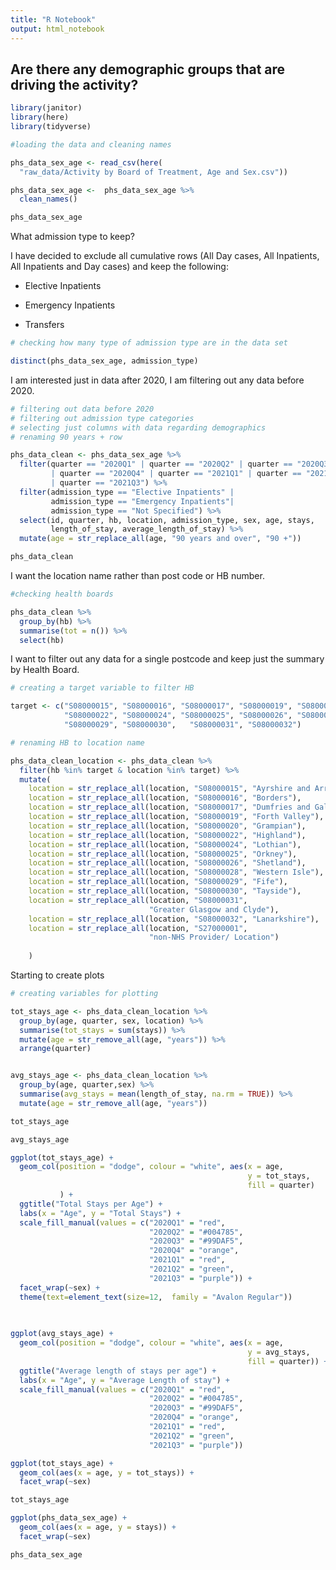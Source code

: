 ```yaml
---
title: "R Notebook"
output: html_notebook
---
```

## Are there any demographic groups that are driving the activity?

```r
library(janitor)
library(here)
library(tidyverse)
```

```r
#loading the data and cleaning names

phs_data_sex_age <- read_csv(here(
  "raw_data/Activity by Board of Treatment, Age and Sex.csv"))

phs_data_sex_age <-  phs_data_sex_age %>% 
  clean_names()

```

```r
phs_data_sex_age
```
What admission type to keep?

I have decided to exclude all cumulative rows (All Day cases, All Inpatients, All Inpatients and Day cases) and keep the following:

- Elective Inpatients				

- Emergency Inpatients				

- Transfers

```r
# checking how many type of admission type are in the data set

distinct(phs_data_sex_age, admission_type)
```
I am interested just in data after 2020, I am filtering out any data before 2020.

```r
# filtering out data before 2020
# filtering out admission type categories 
# selecting just columns with data regarding demographics
# renaming 90 years + row

phs_data_clean <- phs_data_sex_age %>% 
  filter(quarter == "2020Q1" | quarter == "2020Q2" | quarter == "2020Q3" 
         | quarter == "2020Q4" | quarter == "2021Q1" | quarter == "2021Q2"
         | quarter == "2021Q3") %>% 
  filter(admission_type == "Elective Inpatients" |
         admission_type == "Emergency Inpatients"|
         admission_type == "Not Specified") %>% 
  select(id, quarter, hb, location, admission_type, sex, age, stays, 
         length_of_stay, average_length_of_stay) %>% 
  mutate(age = str_replace_all(age, "90 years and over", "90 +")) 

phs_data_clean

```
I want the location name rather than post code or HB number.

```r
#checking health boards

phs_data_clean %>% 
  group_by(hb) %>% 
  summarise(tot = n()) %>% 
  select(hb)
```
I want to filter out any data for a single postcode and keep just the summary by Health Board.

```r
# creating a target variable to filter HB

target <- c("S08000015", "S08000016", "S08000017", "S08000019", "S08000020",
            "S08000022", "S08000024", "S08000025", "S08000026", "S08000028",
            "S08000029", "S08000030",	"S08000031", "S08000032")
```


```r
# renaming HB to location name

phs_data_clean_location <- phs_data_clean %>% 
  filter(hb %in% target & location %in% target) %>% 
  mutate(
    location = str_replace_all(location, "S08000015", "Ayrshire and Arran"),
    location = str_replace_all(location, "S08000016", "Borders"),
    location = str_replace_all(location, "S08000017", "Dumfries and Galloway"),
    location = str_replace_all(location, "S08000019", "Forth Valley"),
    location = str_replace_all(location, "S08000020", "Grampian"),
    location = str_replace_all(location, "S08000022", "Highland"),
    location = str_replace_all(location, "S08000024", "Lothian"),
    location = str_replace_all(location, "S08000025", "Orkney"),
    location = str_replace_all(location, "S08000026", "Shetland"),
    location = str_replace_all(location, "S08000028", "Western Isle"),
    location = str_replace_all(location, "S08000029", "Fife"),
    location = str_replace_all(location, "S08000030", "Tayside"),
    location = str_replace_all(location, "S08000031", 
                               "Greater Glasgow and Clyde"),
    location = str_replace_all(location, "S08000032", "Lanarkshire"),
    location = str_replace_all(location, "S27000001", 
                               "non-NHS Provider/ Location")
      
    )
```

Starting to create plots

```r
# creating variables for plotting

tot_stays_age <- phs_data_clean_location %>% 
  group_by(age, quarter, sex, location) %>% 
  summarise(tot_stays = sum(stays)) %>% 
  mutate(age = str_remove_all(age, "years")) %>% 
  arrange(quarter)


avg_stays_age <- phs_data_clean_location %>% 
  group_by(age, quarter,sex) %>% 
  summarise(avg_stays = mean(length_of_stay, na.rm = TRUE)) %>% 
  mutate(age = str_remove_all(age, "years"))

tot_stays_age

avg_stays_age

ggplot(tot_stays_age) +
  geom_col(position = "dodge", colour = "white", aes(x = age, 
                                                     y = tot_stays, 
                                                     fill = quarter)
           ) +
  ggtitle("Total Stays per Age") +
  labs(x = "Age", y = "Total Stays") +
  scale_fill_manual(values = c("2020Q1" = "red",
                               "2020Q2" = "#004785",
                               "2020Q3" = "#99DAF5",
                               "2020Q4" = "orange",
                               "2021Q1" = "red",
                               "2021Q2" = "green",
                               "2021Q3" = "purple")) +
  facet_wrap(~sex) +
  theme(text=element_text(size=12,  family = "Avalon Regular"))
  
  

ggplot(avg_stays_age) +
  geom_col(position = "dodge", colour = "white", aes(x = age, 
                                                     y = avg_stays, 
                                                     fill = quarter)) +
  ggtitle("Average length of stays per age") +
  labs(x = "Age", y = "Average Length of stay") +
  scale_fill_manual(values = c("2020Q1" = "red",
                               "2020Q2" = "#004785",
                               "2020Q3" = "#99DAF5",
                               "2020Q4" = "orange",
                               "2021Q1" = "red",
                               "2021Q2" = "green",
                               "2021Q3" = "purple"))

```

```r
ggplot(tot_stays_age) +
  geom_col(aes(x = age, y = tot_stays)) +
  facet_wrap(~sex)

tot_stays_age

ggplot(phs_data_sex_age) +
  geom_col(aes(x = age, y = stays)) +
  facet_wrap(~sex)

phs_data_sex_age

```






